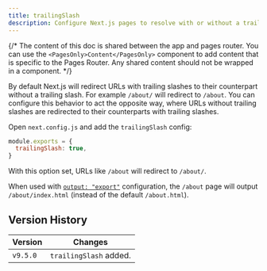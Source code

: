 ```yaml
---
title: trailingSlash
description: Configure Next.js pages to resolve with or without a trailing slash.
---
```


{/* The content of this doc is shared between the app and pages router. You can use the `<PagesOnly>Content</PagesOnly>` component to add content that is specific to the Pages Router. Any shared content should not be wrapped in a component. */}

By default Next.js will redirect URLs with trailing slashes to their counterpart without a trailing slash. For example `/about/` will redirect to `/about`. You can configure this behavior to act the opposite way, where URLs without trailing slashes are redirected to their counterparts with trailing slashes.

Open `next.config.js` and add the `trailingSlash` config:

```js filename="next.config.js"
module.exports = {
  trailingSlash: true,
}
```

With this option set, URLs like `/about` will redirect to `/about/`.

When used with [`output: "export"`](/docs/app/building-your-application/deploying/static-exports) configuration, the `/about` page will output `/about/index.html` (instead of the default `/about.html`).

## Version History

| Version  | Changes                |
| -------- | ---------------------- |
| `v9.5.0` | `trailingSlash` added. |
